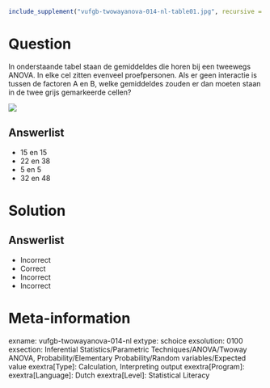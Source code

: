 ```{r, echo = FALSE, results = "hide"}
include_supplement("vufgb-twowayanova-014-nl-table01.jpg", recursive = TRUE)
```

Question
========

In onderstaande tabel staan de gemiddeldes die horen bij een tweewegs ANOVA. In elke cel zitten evenveel proefpersonen. Als er geen interactie is tussen de factoren A en B, welke gemiddeldes zouden er dan moeten staan in de twee grijs gemarkeerde cellen?

![](vufgb-twowayanova-014-nl-table01.jpg)
  
Answerlist
----------
* 15 en 15
* 22 en 38
* 5 en 5
* 32 en 48


Solution
========

Answerlist
----------
* Incorrect
* Correct
* Incorrect
* Incorrect

Meta-information
================
exname: vufgb-twowayanova-014-nl
extype: schoice
exsolution: 0100
exsection: Inferential Statistics/Parametric Techniques/ANOVA/Twoway ANOVA, Probability/Elementary Probability/Random variables/Expected value
exextra[Type]: Calculation, Interpreting output
exextra[Program]: 
exextra[Language]: Dutch
exextra[Level]: Statistical Literacy